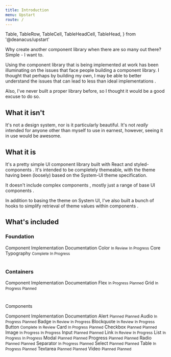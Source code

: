 ```yaml
---
title: Introduction
menu: Upstart
route: /
---
```


  Table,
  TableRow,
  TableCell,
  TableHeadCell,
  TableHead,
} from '@deanacus/upstart'

Why create another 
component
library when there are so many out there? Simple - I want to.

Using the 
component
library that is being implemented at work has been illuminating on the issues that face people building a 
component
library. I thought that perhaps by building my own, I may be able to better understand the issues that can lead to less than ideal 
implementations
.

Also, I've never built a proper library before, so I thought it would be a good excuse to do so.

## What it isn't

It's not a design system, nor is it particularly beautiful. It's not _really_ intended for anyone other than myself to use in earnest, however, seeing it in use would be awesome.

## What it is

It's a pretty simple UI 
component
library built with React and styled-
components
. It's intended to be completely themeable, with the theme having been (loosely) based on the System-UI theme specification.

It doesn't include complex 
components
, mostly just a range of base UI 
components
.

In addition to basing the theme on System UI, I've also built a bunch of hooks to simplify retrieval of theme values within 
components
.

## What's included

### Foundation

<Table>
  <TableHead>
    <TableHeadCell>
      Component
    </TableHeadCell>
    <TableHeadCell>
      Implementation
    </TableHeadCell>
    <TableHeadCell>
      Documentation
    </TableHeadCell>
  </TableHead>
  <tbody>
  <TableRow>
    <TableCell>
      Color
    </TableCell>
    <TableCell>
      <Status status="review" /> <small>In Review</small>
    </TableCell>
    <TableCell>
      <Status status="progress" /> <small>In Progress</small>
    </TableCell>
  </TableRow>
  <TableRow>
    <TableCell>
      Core Typography
    </TableCell>
    <TableCell>
      <Status status="complete" /> <small>Complete</small>
    </TableCell>
    <TableCell>
      <Status status="progress" /> <small>In Progress</small>
    </TableCell>
  </TableRow>
  </tbody>
</Table>

### Containers

<Table>
  <TableHead>
    <TableHeadCell>
      Component
    </TableHeadCell>
    <TableHeadCell>
      Implementation
    </TableHeadCell>
    <TableHeadCell>
      Documentation
    </TableHeadCell>
  </TableHead>
  <tbody>
  <TableRow>
    <TableCell>
      Flex
    </TableCell>
    <TableCell>
      <Status status="progress" /> <small>In Progress</small>
    </TableCell>
    <TableCell>
      <Status status="planned" /> <small>Planned</small>
    </TableCell>
  </TableRow>
  <TableRow>
    <TableCell>
      Grid
    </TableCell>
    <TableCell>
      <Status status="progress" /> <small>In Progress</small>
    </TableCell>
    <TableCell>
      <Status status="planned" /> <small>Planned</small>
    </TableCell>
  </TableRow>
  </tbody>
</Table>

### 
Components


<Table>
  <TableHead>
    <TableHeadCell>
      Component
    </TableHeadCell>
    <TableHeadCell>
      Implementation
    </TableHeadCell>
    <TableHeadCell>
      Documentation
    </TableHeadCell>
  </TableHead>
  <tbody>
    <TableRow>
      <TableCell>
        Alert
      </TableCell>
      <TableCell>
        <Status status="planned" /> <small>Planned</small>
      </TableCell>
      <TableCell>
        <Status status="planned" /> <small>Planned</small>
      </TableCell>
    </TableRow>
    <TableRow>
      <TableCell>
        Audio
      </TableCell>
      <TableCell>
        <Status status="progress" /> <small>In Progress</small>
      </TableCell>
      <TableCell>
        <Status status="planned" /> <small>Planned</small>
      </TableCell>
    </TableRow>
    <TableRow>
      <TableCell>
        Badge
      </TableCell>
      <TableCell>
        <Status status="review" /> <small>In Review</small>
      </TableCell>
      <TableCell>
        <Status status="progress" /> <small>In Progress</small>
      </TableCell>
    </TableRow>
    <TableRow>
      <TableCell>
        Blockquote
      </TableCell>
      <TableCell>
        <Status status="review" /> <small>In Review</small>
      </TableCell>
      <TableCell>
        <Status status="progress" /> <small>In Progress</small>
      </TableCell>
    </TableRow>
    <TableRow>
      <TableCell>
        Button
      </TableCell>
      <TableCell>
        <Status status="complete" /> <small>Complete</small>
      </TableCell>
      <TableCell>
        <Status status="review" /> <small>In Review</small>
      </TableCell>
    </TableRow>
    <TableRow>
      <TableCell>
        Card
      </TableCell>
      <TableCell>
        <Status status="progress" /> <small>In Progress</small>
      </TableCell>
      <TableCell>
        <Status status="planned" /> <small>Planned</small>
      </TableCell>
    </TableRow>
    <TableRow>
      <TableCell>
        Checkbox
      </TableCell>
      <TableCell>
        <Status status="planned" /> <small>Planned</small>
      </TableCell>
      <TableCell>
        <Status status="planned" /> <small>Planned</small>
      </TableCell>
    </TableRow>
    <TableRow>
      <TableCell>
        Image
      </TableCell>
      <TableCell>
        <Status status="progress" /> <small>In Progress</small>
      </TableCell>
      <TableCell>
        <Status status="progress" /> <small>In Progress</small>
      </TableCell>
    </TableRow>
    <TableRow>
      <TableCell>
        Input
      </TableCell>
      <TableCell>
        <Status status="planned" /> <small>Planned</small>
      </TableCell>
      <TableCell>
        <Status status="planned" /> <small>Planned</small>
      </TableCell>
    </TableRow>
    <TableRow>
      <TableCell>
        Link
      </TableCell>
      <TableCell>
        <Status status="review" /> <small>In Review</small>
      </TableCell>
      <TableCell>
        <Status status="progress" /> <small>In Progress</small>
      </TableCell>
    </TableRow>
    <TableRow>
      <TableCell>
        List
      </TableCell>
      <TableCell>
        <Status status="progress" /> <small>In Progress</small>
      </TableCell>
      <TableCell>
        <Status status="progress" /> <small>In Progress</small>
      </TableCell>
    </TableRow>
    <TableRow>
      <TableCell>
        Modal
      </TableCell>
      <TableCell>
        <Status status="planned" /> <small>Planned</small>
      </TableCell>
      <TableCell>
        <Status status="planned" /> <small>Planned</small>
      </TableCell>
    </TableRow>
    <TableRow>
      <TableCell>
        Progress
      </TableCell>
      <TableCell>
        <Status status="planned" /> <small>Planned</small>
      </TableCell>
      <TableCell>
        <Status status="planned" /> <small>Planned</small>
      </TableCell>
    </TableRow>
    <TableRow>
      <TableCell>
        Radio
      </TableCell>
      <TableCell>
        <Status status="planned" /> <small>Planned</small>
      </TableCell>
      <TableCell>
        <Status status="planned" /> <small>Planned</small>
      </TableCell>
    </TableRow>
    <TableRow>
      <TableCell>
        Separator
      </TableCell>
      <TableCell>
        <Status status="progress" /> <small>In Progress</small>
      </TableCell>
      <TableCell>
        <Status status="planned" /> <small>Planned</small>
      </TableCell>
    </TableRow>
    <TableRow>
      <TableCell>
        Select
      </TableCell>
      <TableCell>
        <Status status="planned" /> <small>Planned</small>
      </TableCell>
      <TableCell>
        <Status status="planned" /> <small>Planned</small>
      </TableCell>
    </TableRow>
    <TableRow>
      <TableCell>
        Table
      </TableCell>
      <TableCell>
        <Status status="progress" /> <small>In Progress</small>
      </TableCell>
      <TableCell>
        <Status status="planned" /> <small>Planned</small>
      </TableCell>
    </TableRow>
    <TableRow>
      <TableCell>
        Textarea
      </TableCell>
      <TableCell>
        <Status status="planned" /> <small>Planned</small>
      </TableCell>
      <TableCell>
        <Status status="planned" /> <small>Planned</small>
      </TableCell>
    </TableRow>
    <TableRow>
      <TableCell>
        Video
      </TableCell>
      <TableCell>
        <Status status="planned" /> <small>Planned</small>
      </TableCell>
      <TableCell>
        <Status status="planned" /> <small>Planned</small>
      </TableCell>
    </TableRow>
  </tbody>
</Table>